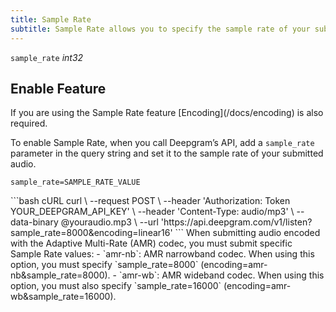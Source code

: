 ```yaml
---
title: Sample Rate
subtitle: Sample Rate allows you to specify the sample rate of your submitted audio.
---
```


`sample_rate` *int32*

<div class="flex flex-row gap-2">
  <Markdown src="/snippets/stt-batch-unavailable.mdx" /> <Markdown src="/snippets/stt-stream-available.mdx" /> <Markdown src="/snippets/all-available-languages.mdx" />
</div>

## Enable Feature

<Info>
  If you are using the Sample Rate feature [Encoding](/docs/encoding) is also required.
</Info>

To enable Sample Rate, when you call Deepgram’s API, add a `sample_rate` parameter in the query string and set it to the sample rate of your submitted audio.

`sample_rate=SAMPLE_RATE_VALUE`

<CodeGroup>
  ```bash cURL
  curl \
    --request POST \
    --header 'Authorization: Token YOUR_DEEPGRAM_API_KEY' \
    --header 'Content-Type: audio/mp3' \
    --data-binary @youraudio.mp3 \
    --url 'https://api.deepgram.com/v1/listen?sample_rate=8000&encoding=linear16'
  ```
</CodeGroup>

<Warning>
  When submitting audio encoded with the Adaptive Multi-Rate (AMR) codec, you must submit specific Sample Rate values:
  - `amr-nb`: AMR narrowband codec. When using this option, you must specify `sample_rate=8000` (encoding=amr-nb&sample_rate=8000).
  - `amr-wb`: AMR wideband codec. When using this option, you must also specify `sample_rate=16000` (encoding=amr-wb&sample_rate=16000).
</Warning>
